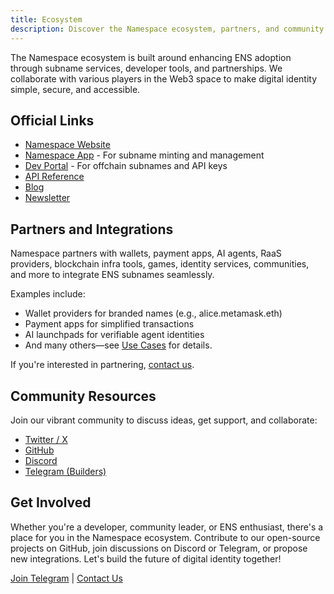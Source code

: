 ```yaml
---
title: Ecosystem
description: Discover the Namespace ecosystem, partners, and community resources
---
```


The Namespace ecosystem is built around enhancing ENS adoption through subname services, developer tools, and partnerships. We collaborate with various players in the Web3 space to make digital identity simple, secure, and accessible.

## Official Links

- [Namespace Website](https://www.namespace.ninja)
- [Namespace App](https://app.namespace.ninja) - For subname minting and management
- [Dev Portal](https://dev.namespace.ninja/) - For offchain subnames and API keys
- [API Reference](api-reference/introduction)
- [Blog](https://thenamespace.substack.com/)
- [Newsletter](https://paragraph.xyz/@namespace)

## Partners and Integrations

Namespace partners with wallets, payment apps, AI agents, RaaS providers, blockchain infra tools, games, identity services, communities, and more to integrate ENS subnames seamlessly.

Examples include:

- Wallet providers for branded names (e.g., alice.metamask.eth)
- Payment apps for simplified transactions
- AI launchpads for verifiable agent identities
- And many others—see [Use Cases](use-cases) for details.

If you're interested in partnering, [contact us](mailto:hello@namespace.ninja).

## Community Resources

Join our vibrant community to discuss ideas, get support, and collaborate:

- [Twitter / X](https://x.com/namespace_eth)
- [GitHub](https://github.com/thenamespace)
- [Discord](https://discord.gg/W5pgT3wsnv)
- [Telegram (Builders)](https://t.me/+5FAwyiKOTeswNTIy)

## Get Involved

Whether you're a developer, community leader, or ENS enthusiast, there's a place for you in the Namespace ecosystem. Contribute to our open-source projects on GitHub, join discussions on Discord or Telegram, or propose new integrations. Let's build the future of digital identity together!

[Join Telegram](https://t.me/+5FAwyiKOTeswNTIy) | [Contact Us](mailto:hello@namespace.ninja)
